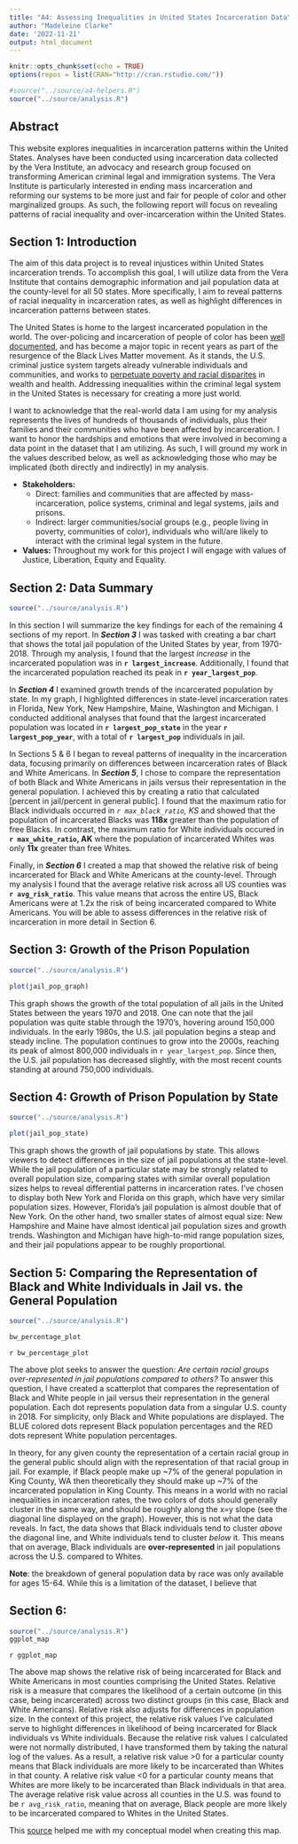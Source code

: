 ```yaml
---
title: "A4: Assessing Inequalities in United States Incarceration Data"
author: "Madeleine Clarke"
date: '2022-11-21'
output: html_document
---
```

```r
knitr::opts_chunk$set(echo = TRUE)
options(repos = list(CRAN="http://cran.rstudio.com/"))
```

```r
#source("../source/a4-helpers.R")
source("../source/analysis.R")
```

## Abstract 
This website explores inequalities in incarceration patterns within the United States. Analyses have been conducted using incarceration data collected by the Vera Institute, an advocacy and research group focused on transforming American criminal legal and immigration systems. The Vera Institute is particularly interested in ending mass incarceration and reforming our systems to be more just and fair for people of color and other marginalized groups. As such, the following report will focus on revealing patterns of racial inequality and over-incarceration within the United States. 

## Section 1: Introduction 
The aim of this data project is to reveal injustices within United States incarceration trends. To accomplish this goal, I will utilize data from the Vera Institute that contains demographic information and jail population data at the county-level for all 50 states. More specifically, I aim to reveal patterns of racial inequality in incarceration rates, as well as highlight differences in incarceration patterns between states. 

The United States is home to the largest incarcerated population in the world. The over-policing and incarceration of people of color has been [well documented](https://www.pewresearch.org/fact-tank/2020/06/03/10-things-we-know-about-race-and-policing-in-the-u-s/), and has become a major topic in recent years as part of the resurgence of the Black Lives Matter movement. As it stands, the U.S. criminal justice system targets already vulnerable individuals and communities, and works to [perpetuate poverty and racial disparites](https://www.vera.org/ending-mass-incarceration/criminalization-racial-disparities) in wealth and health. Addressing inequalities within the criminal legal system in the United States is necessary for creating a more just world. 

I want to acknowledge that the real-world data I am using for my analysis represents the lives of hundreds of thousands of individuals, plus their families and their communities who have been affected by incarceration. I want to honor the hardships and emotions that were involved in becoming a data point in the dataset that I am utilizing. As such, I will ground my work in the values described below, as well as acknowledging those who may be implicated (both directly and indirectly) in my analysis. 

* **Stakeholders:** 
  - Direct: families and communities that are affected by mass-incarceration, police systems, criminal and legal systems, jails and prisons.
  - Indirect: larger communities/social groups (e.g., people living in poverty, communities of color), individuals who will/are likely to interact with the criminal legal system in the future.
* **Values:** Throughout my work for this project I will engage with values of Justice, Liberation, Equity and Equality.


## Section 2: Data Summary 
``` r
source("../source/analysis.R")
```
In this section I will summarize the key findings for each of the remaining 4 sections of my report. In ***Section 3*** I was tasked with creating a bar chart that shows the total jail population of the United States by year, from 1970-2018. Through my analysis, I found that the largest _increase_ in the incarcerated population was in **`r largest_increase`**. Additionally, I found that the incarcerated population reached its peak in **`r year_largest_pop`**. 

In ***Section 4*** I examined growth trends of the incarcerated population by state. In my graph, I highlighted differences in state-level incarceration rates in Florida, New York, New Hampshire, Maine, Washington and Michigan. I conducted additional analyses that found that the largest incarcerated population was located in **`r largest_pop_state`** in the year **`r largest_pop_year`**, with a total of **`r largest_pop`** individuals in jail. 

In Sections 5 & 6 I began to reveal patterns of inequality in the incarceration data, focusing primarily on differences between incarceration rates of Black and White Americans. In ***Section 5***, I chose to compare the representation of both Black and White Americans in jails versus their representation in the general population. I achieved this by creating a ratio that calculated [percent in jail/percent in general public]. I found that the maximum ratio for Black individuals occurred in _`r max_black_ratio`, KS_ and showed that the population of incarcerated Blacks was **118x** greater than the population of free Blacks. In contrast, the maximum ratio for White individuals occured in **`r max_white_ratio`, AK** where the population of incarcerated Whites was only **11x** greater than free Whites. 

Finally, in ***Section 6*** I created a map that showed the relative risk of being incarcerated for Black and White Americans at the county-level. Through my analysis I found that the average relative risk across all US counties was **`r avg_risk_ratio`**. This value means that across the entire US, Black Americans were at 1.2x the risk of being incarcerated compared to White Americans. You will be able to assess differences in the relative risk of incarceration in more detail in Section 6. 

## Section 3: Growth of the Prison Population
``` r
source("../source/analysis.R")
```

``` r
plot(jail_pop_graph)
```

This graph shows the growth of the total population of all jails in the United States between the years 1970 and 2018. One can note that the jail population was quite stable through the 1970's, hovering around 150,000 individuals. In the early 1980s, the U.S. jail population begins a steap and steady incline. The population continues to grow into the  2000s, reaching its peak of almost 800,000 individuals in `r year_largest_pop`. Since then, the U.S. jail population has decreased slightly, with the most recent counts standing at around 750,000 individuals.

## Section 4: Growth of Prison Population by State
``` r
source("../source/analysis.R")
```

``` r
plot(jail_pop_state)
```

This graph shows the growth of jail populations by state. This allows viewers to detect differences in the size of jail populations at the state-level. While the jail population of a particular state may be strongly related to overall population size, comparing states with similar overall population sizes helps to reveal differential patterns in incarceration rates. I've chosen to display both New York and Florida on this graph, which have very similar population sizes. However, Florida's jail population is almost double that of New York. On the other hand, two smaller states of almost equal size: New Hampshire and Maine have almost identical jail population sizes and growth trends. Washington and Michigan have high-to-mid range population sizes, and their jail populations appear to be roughly proportional.

## Section 5: Comparing the Representation of Black and White Individuals in Jail vs. the General Population
``` r
source("../source/analysis.R")
```

``` r
bw_percentage_plot
```
`r bw_percentage_plot`

The above plot seeks to answer the question: *Are certain racial groups over-represented in jail populations compared to others?* To answer this question, I have created a scatterplot that compares the representation of Black and White people in jail versus their representation in the general population. Each dot represents population data from a singular U.S. county in 2018. For simplicity, only Black and White populations are displayed. The BLUE colored dots represent Black population percentages and the RED dots represent White population percentages.

In theory, for any given county the representation of a certain racial group in the general public should align with the representation of that racial group in jail. For example, if Black people make up ~7% of the general population in King County, WA then theoretically they should make up ~7% of the incarcerated population in King County. This means in a world with no racial inequalities in incarceration rates, the two colors of dots should generally cluster in the same way, and should be roughly along the x=y slope (see the diagonal line displayed on the graph). However, this is not what the data reveals. In fact, the data shows that Black individuals tend to cluster _above_ the diagonal line, and White individuals tend to cluster _below_ it. This means that on average, Black individuals are **over-represented** in jail populations across the U.S. compared to Whites.

**Note**: the breakdown of general population data by race was only available for ages 15-64. While this is a limitation of the dataset, I believe that

## Section 6: <a map shows potential patterns of inequality that vary geographically>
``` r
source("../source/analysis.R")
ggplot_map
```
`r ggplot_map`

The above map shows the relative risk of being incarcerated for Black and White Americans in most counties comprising the United States. Relative risk is a measure that compares the likelihood of a certain outcome (in this case, being incarcerated) across two distinct groups (in this case, Black and White Americans). Relative risk also adjusts for differences in population size. In the context of this project, the relative risk values I've calculated serve to highlight differences in likelihood of being incarcerated for Black individuals vs White individuals. Because the relative risk values I calculated were not normally distributed, I have transformed them by taking the natural log of the values. As a result, a relative risk value >0 for a particular county means that Black individuals are more likely to be incarcerated than Whites in that county. A relative risk value <0 for a particular county means that Whites are more likely to be incarcerated than Black individuals in that area. The average relative risk value across all counties in the U.S. was found to be `r avg_risk_ratio`, meaning that on average, Black people are more likely to be incarcerated compared to Whites in the United States. 

This [source](https://redbird.shinyapps.io/police-bias-map/) helped me with my conceptual model when creating this map.


